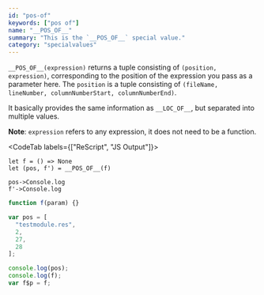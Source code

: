 ```yaml
---
id: "pos-of"
keywords: ["pos of"]
name: "__POS_OF__"
summary: "This is the `__POS_OF__` special value."
category: "specialvalues"
---
```


`__POS_OF__(expression)` returns a tuple consisting of `(position, expression)`, corresponding to the position of the expression you pass as a parameter here.
The `position` is a tuple consisting of `(fileName, lineNumber, columnNumberStart, columnNumberEnd)`.

It basically provides the same information as `__LOC_OF__`, but separated into multiple values.

**Note**: `expression` refers to any expression, it does not need to be a function.

<CodeTab labels={["ReScript", "JS Output"]}>

```res example
let f = () => None
let (pos, f') = __POS_OF__(f)

pos->Console.log
f'->Console.log
```

```js
function f(param) {}

var pos = [
  "testmodule.res",
  2,
  27,
  28
];

console.log(pos);
console.log(f);
var f$p = f;
```

</CodeTab>